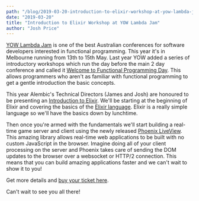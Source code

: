 ```yaml
---
path: "/blog/2019-03-20-introduction-to-elixir-workshop-at-yow-lambda-jam"
date: "2019-03-20"
title: "Introduction to Elixir Workshop at YOW Lambda Jam"
author: "Josh Price"
---
```


[YOW Lambda Jam](https://lambdajam.yowconference.com.au/) is one of the best Australian conferences for
software developers interested in functional programming.
This year it's in Melbourne running from 13th to 15th May.
Last year YOW added a series of introductory workshops which run the day before the main 2 day conference and called it [Welcome to Functional Programming Day](https://lambdajam.yowconference.com.au/welcome-to-functional-programming-intro-day/).
This allows programmers who aren't as familiar with functional programming to get a gentle introduction the basic concepts.

This year Alembic's Technical Directors (James and Josh) are honoured to be presenting an [Introduction to Elixir](https://lambdajam.yowconference.com.au/proposal/?id=9655).
We'll be starting at the beginning of Elixir and covering the basics of the [Elixir language](https://elixir-lang.org).
Elixir is a really simple language so we'll have the basics down by lunchtime.

Then once you're armed with the fundamentals we'll start building a real-time game server and client using the newly released [Phoenix LiveView](https://github.com/phoenixframework/phoenix_live_view).
This amazing library allows real-time web applications to be built with no custom JavaScript in the browser.
Imagine doing all of your client processing on the server and Phoenix takes care of sending the DOM updates
to the browser over a websocket or HTTP/2 connection. This means that you can build amazing applications faster
and we can't wait to show it to you!

Get more details and [buy your ticket here](https://www.eventbrite.com.au/e/yow-workshop-2019-melbourne-josh-price-james-sadler-intro-to-elixir-may-13-tickets-58549370744).

Can't wait to see you all there!
